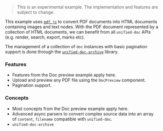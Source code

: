 

<SourceCode source="examples/pdf" />

> This is an experimental example.  The implementation and features are subject to change.

This example uses [`pdf.js`][pdfjs] to convert PDF documents into HTML documents containing images and text nodes.  With the PDF document represented by a collection of HTML documents, we can benefit from all `unified-doc` APIs (e.g. render, search, export, marks etc).

The management of a collection of `doc` instances with basic pagination support is done through the [`unified-doc-archive`][unified-doc-archive] library.

### Features
- Features from the <Link to="/examples/doc-preview">Doc preview</Link> example apply here.
- Upload and preview any PDF file using the `DocPreview` component.
- Pagination support.

### Concepts
- Most concepts from the <Link to="/examples/doc-preview">Doc preview</Link> example apply here.
- Advanced async parsers to convert complex source data into an array of `content`, `filename` compatible with `unified-doc`.
- `unified-doc-archive`

<PdfExample />

<!-- Definitions -->
[pdfjs]: https://github.com/mozilla/pdf.js
[unified-doc-archive]: https://github.com/unified-doc/unified-doc-archive
